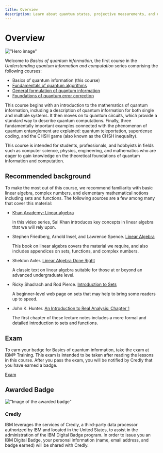 ```yaml
---
title: Overview
description: Learn about quantum states, projective measurements, and unitary operations; quantum circuits; how entanglement enables quantum teleportation, and more.
---
```


# Overview

!["Hero image"](/learning/images/courses/basics-of-quantum-information/hero.svg)

Welcome to *Basics of quantum information,* the first course in the *Understanding quantum information and computation* series comprising the following courses:

- Basics of quantum information (this course)
- [Fundamentals of quantum algorithms](/learning/courses/fundamentals-of-quantum-algorithms)
- [General formulation of quantum information](/learning/courses/general-formulation-of-quantum-information)
- [Foundations of quantum error correction](/learning/courses/foundations-of-quantum-error-correction)

This course begins with an introduction to the mathematics of quantum information, including a description of quantum information for both single and multiple systems. It then moves on to quantum circuits, which provide a standard way to describe quantum computations. Finally, three fundamentally important examples connected with the phenomenon of quantum entanglement are explained: quantum teleportation, superdense coding, and the CHSH game (also known as the CHSH inequality).

This course is intended for students, professionals, and hobbyists in fields such as computer science, physics, engineering, and mathematics who are eager to gain knowledge on the theoretical foundations of quantum information and computation.

## Recommended background

To make the most out of this course, we recommend familiarity with basic linear algebra, complex numbers, and elementary mathematical notions including sets and functions. The following sources are a few among many that cover this material:

- [Khan Academy: Linear algebra](https://www.khanacademy.org/math/linear-algebra)

   In this video series, Sal Khan introduces key concepts in linear algebra that we will rely upon.

- Stephen Friedberg, Arnold Insel, and Lawrence Spence. [Linear Algebra](https://www.pearson.com/en-us/subject-catalog/p/linear-algebra/P200000006185/9780137515424)

   This book on linear algebra covers the material we require, and also includes appendices on sets, functions, and complex numbers.

- Sheldon Axler. [Linear Algebra Done Right](https://link.springer.com/book/10.1007/978-3-319-11080-6)

   A classic text on linear algebra suitable for those at or beyond an advanced undergraduate level.

- Ricky Shadrach and Rod Pierce. [Introduction to Sets](https://www.mathsisfun.com/sets/sets-introduction.html)

   A beginner-level web page on sets that may help to bring some readers up to speed.

- John K. Hunter. [An Introduction to Real Analysis: Chapter 1](https://www.math.ucdavis.edu/~hunter/intro_analysis_pdf/ch1.pdf)

   The first chapter of these lecture notes includes a more formal and detailed introduction to sets and functions.

## Exam

To earn your badge for Basics of quantum information, take the exam at IBM&reg; Training. This exam is intended to be taken after reading the lessons in this course. After you pass the exam, you will be notified by Credly that you have earned a badge.

[Exam](/learning/courses/basics-of-quantum-information/exam)

## Awarded Badge

!["Image of the awarded badge"](/learning/images/courses/basics-of-quantum-information/badge.avif)

### Credly

IBM leverages the services of Credly, a third-party data processor authorized by IBM and located in the United States, to assist in the administration of the IBM Digital Badge program. In order to issue you an IBM Digital Badge, your personal information (name, email address, and badge earned) will be shared with Credly.